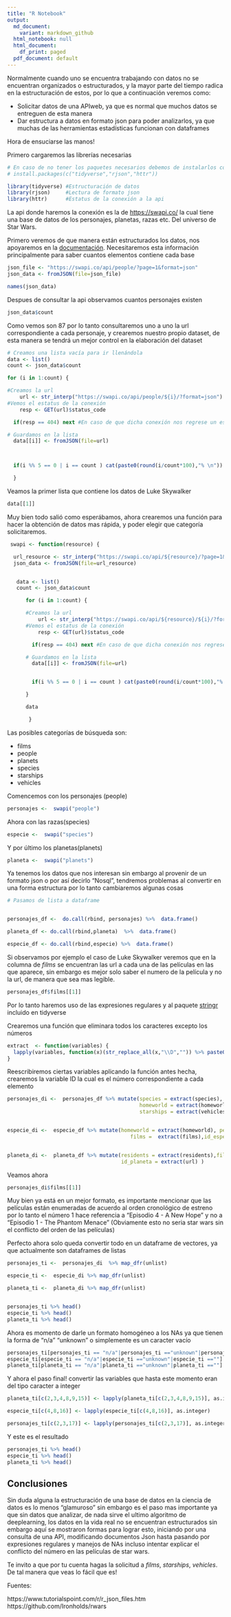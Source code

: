 ```yaml
---
title: "R Notebook"
output:
  md_document:
    variant: markdown_github
  html_notebook: null
  html_document:
    df_print: paged
  pdf_document: default
---
```


Normalmente cuando uno se encuentra trabajando con datos no se encuentran organizados o estructurados, y la mayor parte del tiempo radica en la estructuración de estos, por lo que a continuación veremos como:


+ Solicitar datos de una APIweb, ya que es normal que muchos datos se entreguen de esta manera
+ Dar estructura a datos en formato json para poder analizarlos, ya que muchas de las herramientas estadísticas funcionan con dataframes

Hora de ensuciarse las manos!


Primero cargaremos las librerías necesarias
```r
# En caso de no tener los paquetes necesarios debemos de instalarlos con los siguientes comandos
# install.packages(c("tidyverse","rjson","httr"))

library(tidyverse) #Estructuración de datos
library(rjson)     #Lectura de formato json
library(httr)      #Estatus de la conexión a la api
```

La api donde haremos la conexión es la de [https://swapi.co/](https://swapi.co/) la cual tiene una base de datos de los personajes, planetas, razas etc. Del universo de Star Wars.

Primero veremos de que manera están estructurados los datos, nos apoyaremos en la [documentación](https://swapi.co/documentation).
Necesitaremos esta información principalmente para saber cuantos elementos contiene cada base

```r
json_file <- "https://swapi.co/api/people/?page=1&format=json"
json_data <- fromJSON(file=json_file)

names(json_data)

```

Despues de consultar la api observamos cuantos personajes existen

```r
json_data$count
```

Como vemos son 87 por lo tanto consultaremos uno a uno la url correspondiente a cada personaje, y crearemos nuestro propio dataset, de esta manera se tendrá un mejor control en la elaboración del dataset


```r


# Creamos una lista vacía para ir llenándola
data <- list()
count <- json_data$count

for (i in 1:count) {

#Creamos la url
    url <- str_interp("https://swapi.co/api/people/${i}/?format=json")
#Vemos el estatus de la conexión
    resp <- GET(url)$status_code

  if(resp == 404) next #En caso de que dicha conexión nos regrese un estatus 404 pasaremos a la siguiente solicitud

# Guardamos en la lista
  data[[i]] <- fromJSON(file=url)



  if(i %% 5 == 0 | i == count ) cat(paste0(round(i/count*100),"% \n")) #Solo para ver el progreso

  }


```


Veamos la primer lista que contiene los datos de Luke Skywalker

```r
data[[1]]
```

Muy bien todo salió como esperábamos, ahora crearemos una función para hacer la obtención de datos mas rápida, y poder elegir que categoría solicitaremos.

```r

 swapi <- function(resource) {

  url_resource <- str_interp("https://swapi.co/api/${resource}/?page=1&format=json")
  json_data <- fromJSON(file=url_resource)


   data <- list()
   count <- json_data$count

      for (i in 1:count) {

      #Creamos la url
          url <- str_interp("https://swapi.co/api/${resource}/${i}/?format=json")
      #Vemos el estatus de la conexión
          resp <- GET(url)$status_code

        if(resp == 404) next #En caso de que dicha conexión nos regrese un estatus 404 pasaremos a la siguiente solicitud

      # Guardamos en la lista
        data[[i]] <- fromJSON(file=url)


        if(i %% 5 == 0 | i == count ) cat(paste0(round(i/count*100),"% \n"))

      }

      data

       }
```

Las posibles categorías de búsqueda son:


+ films
+ people
+ planets
+ species
+ starships
+ vehicles

Comencemos con los personajes (people)

```r


personajes <-  swapi("people")

```

Ahora con las razas(species)

```r
especie <-  swapi("species")

```

Y por último los planetas(planets)
```r
planeta <-  swapi("planets")

```


Ya tenemos los datos que nos interesan sin embargo al provenir de un formato json o por así decirlo "Nosql", tendremos problemas al convertir en una forma estructura por lo tanto cambiaremos algunas cosas

```r
# Pasamos de lista a dataframe


personajes_df <-  do.call(rbind, personajes) %>%  data.frame()

planeta_df <- do.call(rbind,planeta)  %>%  data.frame()

especie_df <- do.call(rbind,especie) %>%  data.frame()

```

Si observamos por ejemplo el caso de Luke Skywalker veremos que en la columna de *films* se encuentran las url a cada una de las películas en las que aparece, sin embargo es mejor solo saber el numero de la película y no la url, de manera que sea mas legible.

```r
personajes_df$films[[1]]
```


Por lo tanto haremos uso de las expresiones regulares y al paquete [stringr](https://resources.rstudio.com/rstudio-cheatsheets/stringr-cheat-sheet) incluido en tidyverse


Crearemos una función que eliminara todos los caracteres excepto los números
```r

extract  <- function(variables) {
  lapply(variables, function(x)(str_replace_all(x,"\\D","")) %>% paste0(collapse = ","))
}


```

Reescribiremos ciertas variables aplicando la función antes hecha, crearemos la variable ID la cual es el número correspondiente a cada elemento

```r

personajes_di <-  personajes_df %>% mutate(species = extract(species), films =  extract(films),
                                           homeworld = extract(homeworld),vehicles = extract(vehicles),
                                           starships = extract(vehicles),id_personajes = extract(url))


especie_di <-  especie_df %>% mutate(homeworld = extract(homeworld), people =  extract(people),
                                        films =  extract(films),id_especie = extract(url) )


planeta_di <-  planeta_df %>% mutate(residents = extract(residents),films =  extract(films),
                                     id_planeta = extract(url) )

```

Veamos ahora
```r
personajes_di$films[[1]]
```

Muy bien ya está en un mejor formato, es importante mencionar que las películas están enumeradas de acuerdo al orden cronológico de estreno por lo tanto el número 1 hace referencia a "Episodio 4 - A New Hope" y no a "Episodio 1 - The Phantom Menace" (Obviamente esto no seria star wars sin el conflicto del orden de las películas)

Perfecto ahora solo queda convertir todo en un dataframe de vectores, ya que actualmente son dataframes de listas

```r

personajes_ti <-  personajes_di  %>% map_dfr(unlist)

especie_ti <-  especie_di %>% map_dfr(unlist)

planeta_ti <-  planeta_di %>% map_dfr(unlist)


personajes_ti %>% head()
especie_ti %>% head()
planeta_ti %>% head()
```

Ahora es momento de darle un formato homogéneo a los NAs  ya que tienen la forma de "n/a" "unknown" o simplemente es un caracter vacío

```r
personajes_ti[personajes_ti == "n/a"|personajes_ti =="unknown"|personajes_ti ==""] <- NA
especie_ti[especie_ti == "n/a"|especie_ti =="unknown"|especie_ti ==""] <- NA
planeta_ti[planeta_ti == "n/a"|planeta_ti =="unknown"|planeta_ti ==""] <- NA

```


Y ahora el paso final! convertir las variables que hasta este momento eran del tipo caracter a integer


```r
planeta_ti[c(2,3,4,8,9,15)] <- lapply(planeta_ti[c(2,3,4,8,9,15)], as.integer)

especie_ti[c(4,8,16)] <- lapply(especie_ti[c(4,8,16)], as.integer)

personajes_ti[c(2,3,17)] <- lapply(personajes_ti[c(2,3,17)], as.integer)
```


Y este es el resultado


```r
personajes_ti %>% head()
especie_ti %>% head()
planeta_ti %>% head()
```


## Conclusiones

Sin duda alguna la estructuración de una base de datos en la ciencia de datos es lo menos "glamuroso" sin embargo es el paso mas importante ya que sin datos que analizar, de nada sirve el ultimo algoritmo de deeplearning, los datos en la vida real no se encuentran estructurados sin embargo aquí se mostraron formas para lograr esto, iniciando por una consulta de una API, modificando documentos Json hasta pasando por expresiones regulares y manejos de NAs incluso intentar explicar el conflicto del número en las películas de star wars.


Te invito a que por tu cuenta hagas la solicitud  a *films*, *starships*, *vehicles*. De tal manera que veas lo fácil que es!



Fuentes:

https://www.tutorialspoint.com/r/r_json_files.htm
https://github.com/Ironholds/rwars
